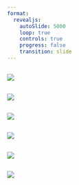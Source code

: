 ---
format:
  revealjs:
    autoSlide: 5000
    loop: true
    controls: true
    progress: false
    transition: slide
---


## 
![](../img/research/coldpool1.jpg){fig-align="center"}

## 
![](../img/research/coldpool2.jpg){fig-align="center"}

## 
![](../img/research/coldpool3.jpg){fig-align="center"}

## 
![](../img/research/coldpool4.jpg){fig-align="center"}

## 
![](../img/research/bams1.jpg){fig-align="center"}

## 
![](../img/research/bams2.jpg){fig-align="center"}